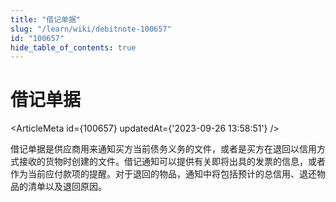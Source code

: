 ```yaml
---
title: "借记单据"
slug: "/learn/wiki/debitnote-100657"
id: "100657"
hide_table_of_contents: true
---
```



# 借记单据

<ArticleMeta id={100657} updatedAt={'2023-09-26 13:58:51'} />
<div className='border-solid border-b border-t-0 my-4 border-[var(--ifm-color-gray-300)]' />

借记单据是供应商用来通知买方当前债务义务的文件，或者是买方在退回以信用方式接收的货物时创建的文件。借记通知可以提供有关即将出具的发票的信息，或者作为当前应付款项的提醒。对于退回的物品，通知中将包括预计的总信用、退还物品的清单以及退回原因。
